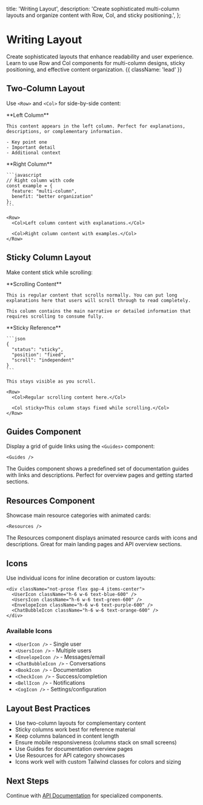   title: 'Writing Layout',
  description:
    'Create sophisticated multi-column layouts and organize content with Row, Col, and sticky positioning.',
};

# Writing Layout

Create sophisticated layouts that enhance readability and user experience. Learn to use Row and Col components for multi-column designs, sticky positioning, and effective content organization. {{ className: 'lead' }}

## Two-Column Layout

Use `<Row>` and `<Col>` for side-by-side content:

<Row>
  <Col>
    **Left Column**
    
    This content appears in the left column. Perfect for explanations, descriptions, or complementary information.
    
    - Key point one
    - Important detail
    - Additional context
  </Col>
  
  <Col>
    **Right Column**
    
    ```javascript
    // Right column with code
    const example = {
      feature: "multi-column",
      benefit: "better organization"
    };
    ```
  </Col>
</Row>

```mdx
<Row>
  <Col>Left column content with explanations.</Col>

  <Col>Right column content with examples.</Col>
</Row>
```

## Sticky Column Layout

Make content stick while scrolling:

<Row>
  <Col>
    **Scrolling Content**
    
    This is regular content that scrolls normally. You can put long explanations here that users will scroll through to read completely.
    
    This column contains the main narrative or detailed information that requires scrolling to consume fully.
  </Col>
  
  <Col sticky>
    **Sticky Reference**
    
    ```json
    {
      "status": "sticky",
      "position": "fixed",
      "scroll": "independent"
    }
    ```
    
    This stays visible as you scroll.
  </Col>
</Row>

```mdx
<Row>
  <Col>Regular scrolling content here.</Col>

  <Col sticky>This column stays fixed while scrolling.</Col>
</Row>
```

## Guides Component

Display a grid of guide links using the `<Guides>` component:

<Guides />

```mdx
<Guides />
```

The Guides component shows a predefined set of documentation guides with links and descriptions. Perfect for overview pages and getting started sections.

## Resources Component

Showcase main resource categories with animated cards:

<Resources />

```mdx
<Resources />
```

The Resources component displays animated resource cards with icons and descriptions. Great for main landing pages and API overview sections.

## Icons

Use individual icons for inline decoration or custom layouts:

<div className="not-prose flex gap-4 items-center">
  <UserIcon className="h-6 w-6 text-blue-600" />
  <UsersIcon className="h-6 w-6 text-green-600" />
  <EnvelopeIcon className="h-6 w-6 text-purple-600" />
  <ChatBubbleIcon className="h-6 w-6 text-orange-600" />
  <BookIcon className="h-6 w-6 text-red-600" />
  <CheckIcon className="h-6 w-6 text-emerald-600" />
  <BellIcon className="h-6 w-6 text-yellow-600" />
  <CogIcon className="h-6 w-6 text-gray-600" />
</div>

```mdx
<div className="not-prose flex gap-4 items-center">
  <UserIcon className="h-6 w-6 text-blue-600" />
  <UsersIcon className="h-6 w-6 text-green-600" />
  <EnvelopeIcon className="h-6 w-6 text-purple-600" />
  <ChatBubbleIcon className="h-6 w-6 text-orange-600" />
</div>
```

### Available Icons

- `<UserIcon />` - Single user
- `<UsersIcon />` - Multiple users
- `<EnvelopeIcon />` - Messages/email
- `<ChatBubbleIcon />` - Conversations
- `<BookIcon />` - Documentation
- `<CheckIcon />` - Success/completion
- `<BellIcon />` - Notifications
- `<CogIcon />` - Settings/configuration

## Layout Best Practices

- Use two-column layouts for complementary content
- Sticky columns work best for reference material
- Keep columns balanced in content length
- Ensure mobile responsiveness (columns stack on small screens)
- Use Guides for documentation overview pages
- Use Resources for API category showcases
- Icons work well with custom Tailwind classes for colors and sizing

## Next Steps

Continue with [API Documentation](/writing-api) for specialized components.
